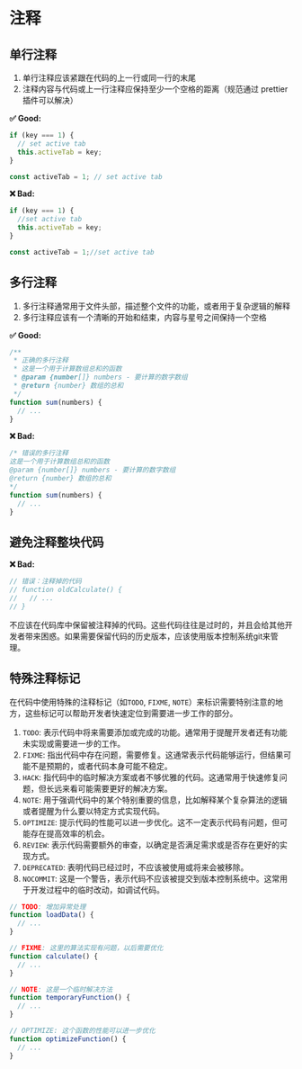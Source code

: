 
# 注释

## 单行注释

1. 单行注释应该紧跟在代码的上一行或同一行的末尾
2. 注释内容与代码或上一行注释应保持至少一个空格的距离（规范通过 prettier 插件可以解决）

**✅ Good:**

```javascript
if (key === 1) {
  // set active tab
  this.activeTab = key;
}

const activeTab = 1; // set active tab
```

**❌ Bad:**

```javascript
if (key === 1) {
  //set active tab
  this.activeTab = key;
}

const activeTab = 1;//set active tab
```

## 多行注释

1. 多行注释通常用于文件头部，描述整个文件的功能，或者用于复杂逻辑的解释
2. 多行注释应该有一个清晰的开始和结束，内容与星号之间保持一个空格

**✅ Good:**

```javascript
/**
 * 正确的多行注释
 * 这是一个用于计算数组总和的函数
 * @param {number[]} numbers - 要计算的数字数组
 * @return {number} 数组的总和
 */
function sum(numbers) {
  // ...
}
```

**❌ Bad:**

```javascript
/* 错误的多行注释
这是一个用于计算数组总和的函数
@param {number[]} numbers - 要计算的数字数组
@return {number} 数组的总和
*/
function sum(numbers) {
  // ...
}
```

## 避免注释整块代码

**❌ Bad:**

```javascript
// 错误：注释掉的代码
// function oldCalculate() {
//   // ...
// }
```

<Callout type="warning">
  不应该在代码库中保留被注释掉的代码。这些代码往往是过时的，并且会给其他开发者带来困惑。如果需要保留代码的历史版本，应该使用版本控制系统git来管理。
</Callout>

## 特殊注释标记

在代码中使用特殊的注释标记（如`TODO`, `FIXME`, `NOTE`）来标识需要特别注意的地方，这些标记可以帮助开发者快速定位到需要进一步工作的部分。

1. `TODO`: 表示代码中将来需要添加或完成的功能。通常用于提醒开发者还有功能未实现或需要进一步的工作。
2. `FIXME`: 指出代码中存在问题，需要修复。这通常表示代码能够运行，但结果可能不是预期的，或者代码本身可能不稳定。
3. `HACK`: 指代码中的临时解决方案或者不够优雅的代码。这通常用于快速修复问题，但长远来看可能需要更好的解决方案。
4. `NOTE`: 用于强调代码中的某个特别重要的信息，比如解释某个复杂算法的逻辑或者提醒为什么要以特定方式实现代码。
5. `OPTIMIZE`: 提示代码的性能可以进一步优化。这不一定表示代码有问题，但可能存在提高效率的机会。
6. `REVIEW`: 表示代码需要额外的审查，以确定是否满足需求或是否存在更好的实现方式。
7. `DEPRECATED`: 表明代码已经过时，不应该被使用或将来会被移除。
8. `NOCOMMIT`: 这是一个警告，表示代码不应该被提交到版本控制系统中。这常用于开发过程中的临时改动，如调试代码。

```javascript
// TODO: 增加异常处理
function loadData() {
  // ...
}

// FIXME: 这里的算法实现有问题，以后需要优化
function calculate() {
  // ...
}

// NOTE: 这是一个临时解决方法
function temporaryFunction() {
  // ...
}

// OPTIMIZE: 这个函数的性能可以进一步优化
function optimizeFunction() {
  // ...
}
```
